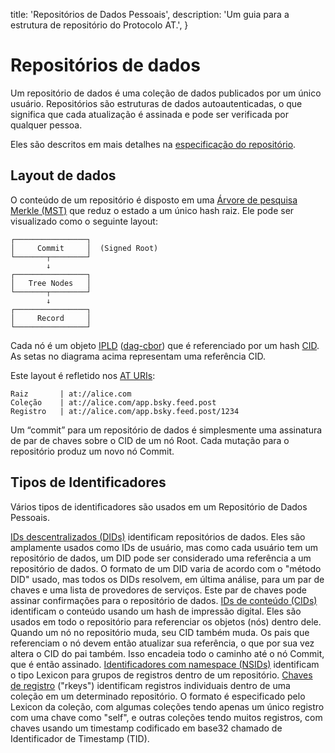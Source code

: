 
  title: 'Repositórios de Dados Pessoais',
  description:
    'Um guia para a estrutura de repositório do Protocolo AT.',
}

# Repositórios de dados

Um repositório de dados é uma coleção de dados publicados por um único usuário. Repositórios são estruturas de dados autoautenticadas, o que significa que cada atualização é assinada e pode ser verificada por qualquer pessoa.

Eles são descritos em mais detalhes na [especificação do repositório](/specs/repository).

## Layout de dados

O conteúdo de um repositório é disposto em uma [Árvore de pesquisa Merkle (MST)](https://hal.inria.fr/hal-02303490/document) que reduz o estado a um único hash raiz. Ele pode ser visualizado como o seguinte layout:

```
┌────────────────┐
│     Commit     │  (Signed Root)
└───────┬────────┘
        ↓
┌────────────────┐
│   Tree Nodes   │
└───────┬────────┘
        ↓
┌────────────────┐
│     Record     │
└────────────────┘
```

Cada nó é um objeto [IPLD](https://ipld.io/) ([dag-cbor](https://ipld.io/docs/codecs/known/dag-cbor/)) que é referenciado por um hash [CID](https://github.com/multiformats/cid). As setas no diagrama acima representam uma referência CID.

Este layout é refletido nos [AT URIs](/specs/at-uri-scheme):

```
Raiz       | at://alice.com
Coleção    | at://alice.com/app.bsky.feed.post
Registro   | at://alice.com/app.bsky.feed.post/1234
```

Um “commit” para um repositório de dados é simplesmente uma assinatura de par de chaves sobre o CID de um nó Root. Cada mutação para o repositório produz um novo nó Commit.

## Tipos de Identificadores

Vários tipos de identificadores são usados ​​em um Repositório de Dados Pessoais.

<DescriptionList>
  <Description title="DIDs"><a href="https://w3c.github.io/did-core/">IDs descentralizados (DIDs)</a> identificam repositórios de dados. Eles são amplamente usados ​​como IDs de usuário, mas como cada usuário tem um repositório de dados, um DID pode ser considerado uma referência a um repositório de dados. O formato de um DID varia de acordo com o "método DID" usado, mas todos os DIDs resolvem, em última análise, para um par de chaves e uma lista de provedores de serviços. Este par de chaves pode assinar confirmações para o repositório de dados.</Description>
  <Description title="CIDs"><a href="https://github.com/multiformats/cid">IDs de conteúdo (CIDs)</a> identificam o conteúdo usando um hash de impressão digital. Eles são usados ​​em todo o repositório para referenciar os objetos (nós) dentro dele. Quando um nó no repositório muda, seu CID também muda. Os pais que referenciam o nó devem então atualizar sua referência, o que por sua vez altera o CID do pai também. Isso encadeia todo o caminho até o nó Commit, que é então assinado.</Description>
  <Description title="NSIDs"><a href="/specs/nsid">Identificadores com namespace (NSIDs)</a> identificam o tipo Lexicon para grupos de registros dentro de um repositório.</Description>
  <Description title="rkey"><a href="/specs/record-key">Chaves de registro</a> ("rkeys") identificam registros individuais dentro de uma coleção em um determinado repositório. O formato é especificado pelo Lexicon da coleção, com algumas coleções tendo apenas um único registro com uma chave como "self", e outras coleções tendo muitos registros, com chaves usando um timestamp codificado em base32 chamado de Identificador de Timestamp (TID).</Description>
</DescriptionList>